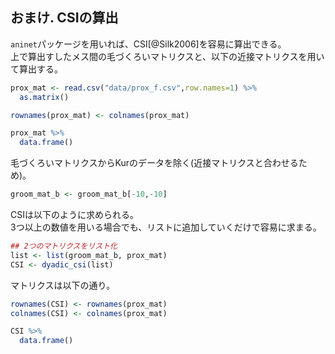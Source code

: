 ## おまけ. CSIの算出  
`aninet`パッケージを用いれば、CSI[@Silk2006]を容易に算出できる。  
上で算出すしたメス間の毛づくろいマトリクスと、以下の近接マトリクスを用いて算出する。  
```r
prox_mat <- read.csv("data/prox_f.csv",row.names=1) %>% 
  as.matrix()

rownames(prox_mat) <- colnames(prox_mat)

prox_mat %>% 
  data.frame()
```

毛づくろいマトリクスからKurのデータを除く(近接マトリクスと合わせるため)。  
```r
groom_mat_b <- groom_mat_b[-10,-10]
```

CSIは以下のように求められる。  
3つ以上の数値を用いる場合でも、リストに追加していくだけで容易に求まる。  
```r
## 2つのマトリクスをリスト化
list <- list(groom_mat_b, prox_mat)
CSI <- dyadic_csi(list)
```

マトリクスは以下の通り。  
```r
rownames(CSI) <- rownames(prox_mat)
colnames(CSI) <- colnames(prox_mat)

CSI %>% 
  data.frame()
```
